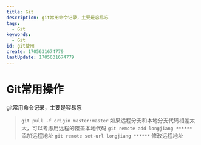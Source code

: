 ```yaml
---
title: Git
description: git常用命令记录，主要是容易忘
tags:
  - Git
keywords:
  - Git
id: git使用
create: 1705631674779
lastUpdate: 1705631674779
---
```

# Git常用操作

git常用命令记录，主要是容易忘


>`git pull -f origin master:master`
  如果远程分支和本地分支代码相差太大，可以考虑用远程的覆盖本地代码
>`git remote add longjiang ******`
  添加远程地址
>`git remote set-url longjiang ******`
  修改远程地址
